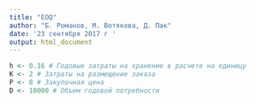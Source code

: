 ```yaml
---
title: "EOQ"
author: "Б. Романов, М. Вотякова, Д. Пак"
date: '23 сентября 2017 г '
output: html_document
---
```


```r
h <- 0.16 # Годовые затраты на хранение в расчете на единицу
K <- 2 # Затраты на размещение заказа
P <- 8 # Закупочная цена
D <- 10000 # Объем годовой потребности
```


